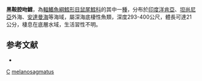 {{Speciesbox
| taxon = Coelorinchus melanosagmatus
| status = NE
| status_system = iucn3.1
| trend = unknow
| binomial_authority = [[Iwamoto|Iwamoto]] & [[Merrett|Merrett]], 1997
| synonyms = *''Caelorinchus melanosagmatus'', Iwamoto & Anderson, 1999
}}
'''黑鞍腔吻鱈'''，為[[輻鰭魚綱|輻鰭魚綱]][[鱈形目|鱈形目]][[鼠尾鱈科|鼠尾鱈科]]的其中一[[種|種]]，分布於[[印度洋|印度洋]][[肯亞|肯亞]]、[[坦尚尼亞|坦尚尼亞]]外海、[[安達曼海|安達曼海]]等海域，屬深海底棲性魚類，深度293-400公尺，體長可達21公分，棲息在底層水域，生活習性不明。

==参考文献==
*{{FishBase_species|genus=Coelorinchus|species=melanosagmatus|year=2015|month=11}}

{{taxonbar}}
[[Category:1997年描述的鱼类|C]]
[[Category:腔吻鱈屬|melanosagmatus]]